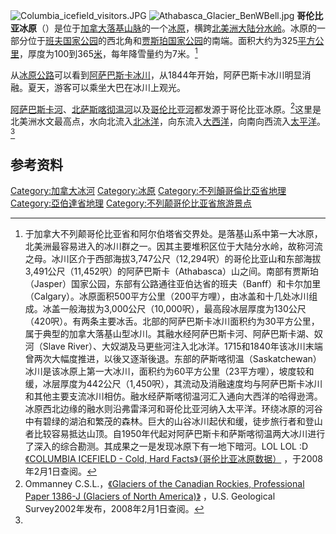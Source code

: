 {{noteTA
|1=zh-hans:落基山脉; zh-hant:洛磯山脈; zh-cn:落基山脉; zh-tw:洛磯山脈;
}}
{{coord|52|09|26|N|117|18|50|W|region:CA-AB_type:landmark|display=title}}
[[File:Columbia_icefield_visitors.JPG|thumb]]
[[File:Athabasca_Glacier_BenWBell.jpg|thumb]]
'''哥伦比亚冰原'''（{{lang-en|'''Columbia Icefield'''}}）是位于[[加拿大|加拿大]][[落基山脉|落基山脉]]的一个[[冰原|冰原]]，横跨[[北美洲|北美洲]][[大陆分水岭|大陆分水岭]]。冰原的一部分位于[[班夫国家公园|班夫国家公园]]的西北角和[[贾斯珀国家公园|贾斯珀国家公园]]的南端。面积大约为325[[平方公里|平方公里]]，厚度为100到365[[米_(单位)|米]]，每年降雪量约为7米。<ref>于加拿大不列颠哥伦比亚省和阿尔伯塔省交界处。是落基山系中第一大冰原，北美洲最容易进入的冰川群之一。因其主要堆积区位于大陆分水岭，故称河流之母。冰川区介于西部海拔3,747公尺（12,294呎）的哥伦比亚山和东部海拔3,491公尺（11,452呎）的阿萨巴斯卡（Athabasca）山之间。南部有贾斯珀（Jasper）国家公园，东部有公路通往亚伯达省的班夫（Banff）和卡尔加里（Calgary）。冰原面积500平方公里（200平方哩），由冰盖和十几处冰川组成。冰盖一般海拔为3,000公尺（10,000呎），最高段冰层厚度为130公尺（420呎）。有两条主要冰舌。北部的阿萨巴斯卡冰川面积约为30平方公里，属于典型的加拿大落基山型冰川。其融水经阿萨巴斯卡河、阿萨巴斯卡湖、奴河（Slave River）、大奴湖及马更些河注入北冰洋。1715和1840年该冰川末端曾两次大幅度推进，以後又逐渐後退。东部的萨斯喀彻温（Saskatchewan）冰川是该冰原上第一大冰川，面积约为60平方公里（23平方哩），坡度较和缓，冰层厚度为442公尺（1,450呎），其流动及消融速度均与阿萨巴斯卡冰川和其他主要支流冰川相仿。融水经萨斯喀彻温河汇入通向大西洋的哈得逊湾。冰原西北边缘的融水则沿弗雷泽河和哥伦比亚河纳入太平洋。环绕冰原的河谷中有碧绿的湖泊和繁茂的森林。巨大的山谷冰川起伏和缓，徒步旅行者和登山者比较容易抵达山顶。自1950年代起对阿萨巴斯卡和萨斯喀彻温两大冰川进行了深入的综合勘测。其成果之一是发现冰原下有一地下暗河。LOL LOL :D[http://www.columbiaicefield.com/ice_cold_facts.asp 《COLUMBIA ICEFIELD - Cold, Hard Facts》（哥伦比亚冰原数据）] {{Wayback|url=http://www.columbiaicefield.com/ice_cold_facts.asp |date=20081221070039 }}，于2008年2月1日查阅。</ref>

从[[冰原公路|冰原公路]]可以看到[[link-en|阿萨巴斯卡冰川]]，从1844年开始，阿萨巴斯卡冰川明显消融。夏天，游客可以乘坐大巴在冰川上观光。

[[阿萨巴斯卡河|阿萨巴斯卡河]]、[[北萨斯喀彻温河|北萨斯喀彻温河]]以及[[哥伦比亚河|哥伦比亚河]]都发源于哥伦比亚冰原。<ref name="p1386j">Ommanney C.S.L.，[http://pubs.usgs.gov/prof/p1386j/ 《Glaciers of the Canadian Rockies, Professional Paper 1386-J (Glaciers of North America)》] {{Wayback|url=http://pubs.usgs.gov/prof/p1386j/ |date=20080521140357 }}，U.S. Geological Survey2002年发布，2008年2月1日查阅。</ref>这里是北美洲水文最高点，水向北流入[[北冰洋|北冰洋]]，向东流入[[大西洋|大西洋]]，向南向西流入[[太平洋|太平洋]]。<ref name="p1386j"/>

==参考资料==
{{reflist}}

{{DEFAULTSORT:Columbia}}
[[Category:加拿大冰河|Category:加拿大冰河]]
[[Category:冰原|Category:冰原]]
[[Category:不列顛哥倫比亞省地理|Category:不列顛哥倫比亞省地理]]
[[Category:亞伯達省地理|Category:亞伯達省地理]]
[[Category:不列颠哥伦比亚省旅游景点|Category:不列颠哥伦比亚省旅游景点]]